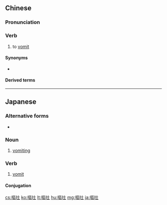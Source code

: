 {{also|呕吐}}
==Chinese==
{{zh-forms|s=呕吐}}

===Pronunciation===
{{zh-pron
|m=ǒutù
|c=au2 tou3
|mn=xm:ó͘-thò͘/qz:ió-thò͘/zz,tw:áu-thò͘
|ma=Zh-outù.ogg
|cat=v
}}

===Verb===
{{zh-verb}}

# to [[vomit]]

====Synonyms====
* {{qualifier|Cantonese|Min}} {{zh-l|嘔|tr=-}}

====Derived terms====
{{zh-der|嘔吐物}}

{{zh-cat|Advanced}}

----

==Japanese==
{{ja-kanjitab|おう|と|yomi=on}}

===Alternative forms===
* {{l/ja|おう吐}}

===Noun===
{{ja-noun|おうと}}

# [[vomiting]]

===Verb===
{{ja-verb-suru|tr=trans|おうと}}

# [[vomit]]
#: {{ja-usex|少し飲んだ水を'''嘔吐'''する|すこし のんだ みず を '''おうと''' する|vomit the small amount of water that she drank}}

====Conjugation====
{{ja-suru|おうと}}

[[cs:嘔吐]]
[[ko:嘔吐]]
[[lt:嘔吐]]
[[hu:嘔吐]]
[[mg:嘔吐]]
[[ja:嘔吐]]